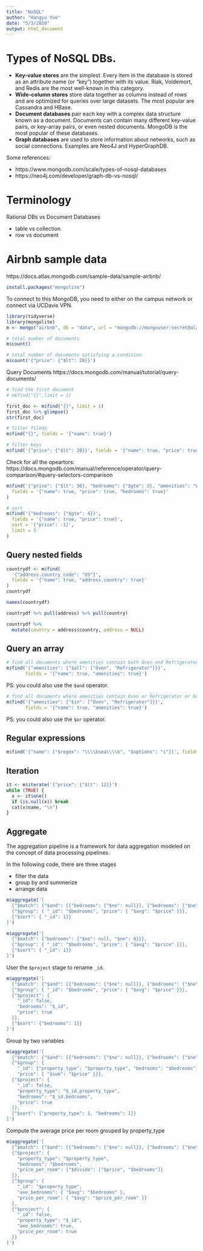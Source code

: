 ```yaml
---
title: "NoSQL"
author: "Hangyu Yue"
date: "5/3/2020"
output: html_document
---
```

# Types of NoSQL DBs.

- **Key-value stores** are the simplest. Every item in the database is stored as an attribute name (or "key") together with its value. Riak, Voldemort, and Redis are the most well-known in this category.
- **Wide-column stores** store data together as columns instead of rows and are optimized for queries over large datasets. The most popular are Cassandra and HBase.
- **Document databases** pair each key with a complex data structure known as a document. Documents can contain many different key-value pairs, or key-array pairs, or even nested documents. MongoDB is the most popular of these databases.
- **Graph databases** are used to store information about networks, such as social connections. Examples are Neo4J and HyperGraphDB.

Some references:

- https://www.mongodb.com/scale/types-of-nosql-databases
- https://neo4j.com/developer/graph-db-vs-nosql/


# Terminology

Rational DBs vs Document Databases

- table vs collection
- row vs document

# Airbnb sample data


https://docs.atlas.mongodb.com/sample-data/sample-airbnb/
```r
install.packages("mongolite")
```


To connect to this MongoDB, you need to either on the campus network or connect via UCDavis VPN.

```r
library(tidyverse)
library(mongolite)
m <- mongo("airbnb", db = "data", url = "mongodb://mongouser:secret@alan.ucdavis.edu/data")
```

```r
# total number of documents
m$count()
```


```r
# total number of documents satisfying a condition
m$count('{"price": {"$lt": 20}}')
```


Query Documents
https://docs.mongodb.com/manual/tutorial/query-documents/
 

```r
# find the first document
# m$find("{}",limit = 1)

first_doc <- m$find("{}", limit = 1)
first_doc %>% glimpse()
str(first_doc)
```

```r
# filter fileds
m$find("{}", fields = '{"name": true}')
```

```r
# filter keys
m$find('{"price": {"$lt": 20}}', fields = '{"name": true, "price": true}')
```

Check for all the opeartors: https://docs.mongodb.com/manual/reference/operator/query-comparison/#query-selectors-comparison

```r
m$find('{"price": {"$lt": 50}, "bedrooms": {"$gte": 3}, "amenities": "Wifi"}',
  fields = '{"name": true, "price": true, "bedrooms": true}'
)
```


```r
# sort
m$find('{"bedrooms": {"$gte": 4}}',
  fields = '{"name": true, "price": true}',
  sort = '{"price": -1}',
  limit = 5
)
```


## Query nested fields

```r
countrydf <- m$find(
  '{"address.country_code": "US"}',
  fields = '{"name": true, "address.country": true}'
)
countrydf
```

```r
names(countrydf)
```

```r
countrydf %>% pull(address) %>% pull(country)
```

```r
countrydf %>%
  mutate(country = address$country, address = NULL)
```



## Query an array

```r
# find all documents where amenities contain both Oven and Refrigerator
m$find('{"amenities": {"$all": ["Oven", "Refrigerator"]}}',
       fields = '{"name": true, "amenities": true}')
```

PS: you could also use the `$and` operator.


```r
# find all documents where amenities contain Oven or Refrigerator or both
m$find('{"amenities": {"$in": ["Oven", "Refrigerator"]}}',
       fields = '{"name": true, "amenities": true}')
```
PS: you could also use the `$or` operator.


## Regular expressions

```r
m$find('{"name": {"$regex": "\\\\bsea\\\\b", "$options": "i"}}', fields = '{"name": true}')
```

## Iteration

```r
it <- m$iterate('{"price": {"$lt": 12}}')
while (TRUE) {
  x <- it$one()
  if (is.null(x)) break
  cat(x$name, "\n")
}
```


## Aggregate

The aggregation pipeline is a framework for data aggregation modeled on the concept of data processing pipelines.

In the following code, there are three stages

- filter the data
- group by and summerize
- arrange data

```r
m$aggregate('[
  {"$match": {"$and": [{"bedrooms": {"$ne": null}}, {"bedrooms": {"$ne": 0}}]}},
  {"$group": { "_id": "$bedrooms", "price": { "$avg": "$price" }}},
  {"$sort": { "_id": 1}}
]')
```


```r
m$aggregate('[
  {"$match": {"bedrooms": {"$ne": null, "$ne": 0}}},
  {"$group": { "_id": "$bedrooms", "price": { "$avg": "$price" }}},
  {"$sort": { "_id": 1}}
]')
```


User the `$project` stage to rename `_id`.
```r
m$aggregate('[
  {"$match": {"$and": [{"bedrooms": {"$ne": null}}, {"bedrooms": {"$ne": 0}}]}},
  {"$group": { "_id": "$bedrooms", "price": { "$avg": "$price" }}},
  {"$project": {
    "_id": false,
    "bedrooms": "$_id",
    "price": true
  }},
  {"$sort": {"bedrooms": 1}}
]')
```

Group by two variables
```r
m$aggregate('[
  {"$match": {"$and": [{"bedrooms": {"$ne": null}}, {"bedrooms": {"$ne": 0}}]}},
  {"$group": {
    "_id": {"property_type": "$property_type", "bedrooms": "$bedrooms"},
    "price": { "$sum": "$price" }}},
  {"$project": {
    "_id": false,
    "property_type": "$_id.property_type",
    "bedrooms": "$_id.bedrooms",
    "price": true
  }},
  {"$sort": {"property_type": 1, "bedrooms": 1}}
]')
```

Compute the average price per room grouped by property_type

```r
m$aggregate('[
  {"$match": {"$and": [{"bedrooms": {"$ne": null}}, {"bedrooms": {"$ne": 0}}]}},
  {"$project": {
    "property_type": "$property_type",
    "bedrooms": "$bedrooms",
    "price_per_room": {"$divide": ["$price", "$bedrooms"]}
  }},
  {"$group": {
    "_id": "$property_type",
    "ave_bedrooms": { "$avg": "$bedrooms" },
    "price_per_room": { "$avg": "$price_per_room" }}
  },
  {"$project": {
    "_id": false,
    "property_type": "$_id",
    "ave_bedrooms": true,
    "price_per_room": true
  }}
]')
```